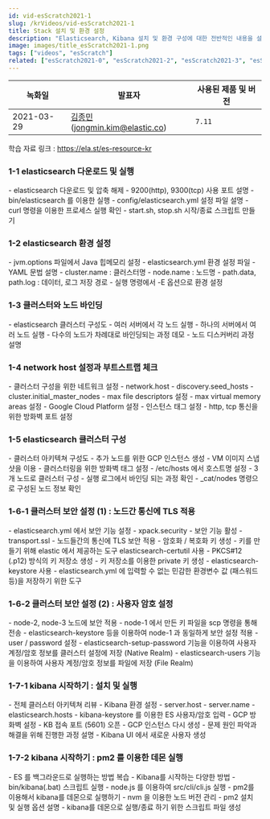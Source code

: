 ```yaml
---
id: vid-esScratch2021-1
slug: /krVideos/vid-esScratch2021-1
title: Stack 설치 및 환경 설정
description: "Elasticsearch, Kibana 설치 및 환경 구성에 대한 전반적인 내용을 설명합니다."
image: images/title_esScratch2021-1.png
tags: ["videos", "esScratch"]
related: ["esScratch2021-0", "esScratch2021-2", "esScratch2021-3", "esScratch2021-4"]
---
```


녹화일        | 발표자   | 사용된 제품 및 버전
----        | ----   | ------ 
2021-03-29   | [김종민](https://github.com/kimjmin/)(jongmin.kim@elastic.co)  | <DocBadge template="elasticsearch" /> <DocBadge template="kibana" /> `7.11`

학습 자료 링크 : https://ela.st/es-resource-kr

### 1-1 elasticsearch 다운로드 및 실행
<DocVideo id="M6s_edvlJnA" source="youtube" title="elasticsearch 다운로드 및 실행" />
- elasticsearch 다운로드 및 압축 해제
- 9200(http), 9300(tcp) 사용 포트 설명
- bin/elasticsearch 를 이용한 실행
- config/elasticsearch.yml 설정 파일 설명
- curl 명령을 이용한 프로세스 실행 확인
- start.sh, stop.sh 시작/종료 스크립트 만들기

### 1-2 elasticsearch 환경 설정
<DocVideo id="OgZCe8THKfU" source="youtube" title="elasticsearch 환경 설정" />
- jvm.options 파일에서 Java 힙메모리 설정
- elasticsearch.yml 환경 설정 파일
  - YAML 문법 설명
  - cluster.name : 클러스터명
  - node.name : 노드명
  - path.data, path.log : 데이터, 로그 저장 경로
- 실행 명령에서 -E 옵션으로 환경 설정

### 1-3 클러스터와 노드 바인딩
<DocVideo id="2UUxXDcAKFU" source="youtube" title="클러스터와 노드 바인딩" />
- elasticsearch 클러스터 구성도
  - 여러 서버에서 각 노드 실행
  - 하나의 서버에서 여러 노드 실행
- 다수의 노드가 차례대로 바인딩되는 과정 데모
- 노드 디스커버리 과정 설명

### 1-4 network host 설정과 부트스트랩 체크
<DocVideo id="yJ52h1IbhF0" source="youtube" title="network host 설정과 부트스트랩 체크" />
- 클러스터 구성을 위한 네트워크 설정
  - network.host
  - discovery.seed_hosts
  - cluster.initial_master_nodes
- max file descriptors 설정
- max virtual memory areas 설정
- Google Cloud Platform 설정
  - 인스턴스 태그 설정
  - http, tcp 통신을 위한 방화벽 포트 설정

### 1-5 elasticsearch 클러스터 구성
<DocVideo id="LM5IqDTWN60" source="youtube" title="elasticsearch 클러스터 구성" />
- 클러스터 아키텍쳐 구성도
- 추가 노드를 위한 GCP 인스턴스 생성
  - VM 이미지 스냅샷을 이용
  - 클러스터링을 위한 방화벽 태그 설정
  - /etc/hosts 에서 호스트명 설정
- 3개 노드로 클러스터 구성
  - 실행 로그에서 바인딩 되는 과정 확인
  - _cat/nodes 명령으로 구성된 노드 정보 확인

### 1-6-1 클러스터 보안 설정 (1) : 노드간 통신에 TLS 적용
<DocVideo id="OYxBfKirLCE" source="youtube" title="노드간 통신에 TLS 적용" />
- elasticsearch.yml 에서 보안 기능 설정
  - xpack.security - 보안 기능 활성
  - transport.ssl - 노드들간의 통신에 TLS 보안 적용
- 암호화 / 복호화 키 생성
  - 키를 만들기 위해 elastic 에서 제공하는 도구 elasticsearch-certutil 사용
  - PKCS#12 (.p12) 방식의 키 저장소 생성
  - 키 저장소를 이용한 private 키 생성
- elasticsearch-keystore 사용
  - elasticsearch.yml 에 입력할 수 없는 민감한 환경변수 값 (패스워드 등)을 저장하기 위한 도구

### 1-6-2 클러스터 보안 설정 (2) : 사용자 암호 설정
<DocVideo id="nwKTDk2mFVM" source="youtube" title="사용자 암호 설정" />
- node-2, node-3 노드에 보안 적용
  - node-1 에서 만든 키 파일을 scp 명령을 통해 전송
  - elasticsearch-keystore 등을 이용하여 node-1 과 동일하게 보안 설정 적용
- user / password 설정
  - elasticsearch-setup-password 기능을 이용하여 사용자 계정/암호 정보를 클러스터 설정에 저장 (Native Realm)
  - elasticsearch-users 기능을 이용하여 사용자 계정/암호 정보를 파일에 저장 (File Realm)

### 1-7-1 kibana 시작하기 : 설치 및 실행
<DocVideo id="ua2ZEm90D_U" source="youtube" title="kibana 시작하기 : 설치 및 실행" />
- 전체 클러스터 아키텍쳐 리뷰
- Kibana 환경 설정
  - server.host
  - server.name
  - elasticsearch.hosts
  - kibana-keystore 를 이용한 ES 사용자/암호 입력
- GCP 방화벽 설정
  - KB 접속 포트 (5601) 오픈
- GCP 인스턴스 다시 생성
  - 문제 원인 파악과 해결을 위해 진행한 과정 설명
- Kibana UI 에서 새로운 사용자 생성

### 1-7-2 kibana 시작하기 : pm2 를 이용한 데몬 실행
<DocVideo id="J-vvBUzvdx4" source="youtube" title="kibana 시작하기 : pm2 를 이용한 데몬 실행" />
- ES 를 백그라운드로 실행하는 방법 복습
- Kibana를 시작하는 다양한 방법
  - bin/kibana(.bat) 스크립트 실행
  - node.js 를 이용하여 src/cli/cli.js 실행
- pm2를 이용해서 kibana를 데몬으로 실행하기
  - nvm 을 이용한 노드 버전 관리
  - pm2 설치 및 실행 옵션 설명
- kibana를 데몬으로 실행/종료 하기 위한 스크립트 파일 생성
